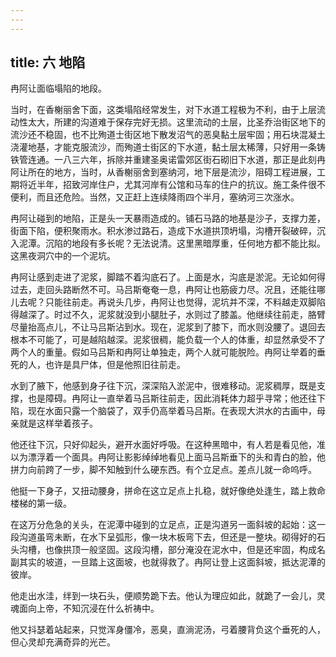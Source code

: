 ```yaml
---
---
---
```

title: 六 地陷
---





冉阿让面临塌陷的地段。

当时，在香榭丽舍下面，这类塌陷经常发生，对下水道工程极为不利，由于上层流动性太大，所建的沟道难于保存完好无损。这里流动的土层，比圣乔治街区地下的流沙还不稳固，也不比殉道士街区地下散发沼气的恶臭黏土层牢固；用石块混凝土浇灌地基，才能克服流沙，而殉道士街区的下水道，黏土层太稀薄，只好用一条铸铁管连通。一八三六年，拆除并重建圣奥诺雷郊区街石砌旧下水道，那正是此刻冉阿让所在的地方，当时，从香榭丽舍到塞纳河，地下层是流沙，阻碍工程进展，工期将近半年，招致河岸住户，尤其河岸有公馆和马车的住户的抗议。施工条件很不便利，而且还危险。当然，又正赶上连续降雨四个半月，塞纳河三次涨水。

冉阿让碰到的地陷，正是头一天暴雨造成的。铺石马路的地基是沙子，支撑力差，街面下陷，便积聚雨水。积水渗过路石，造成下水道拱顶坍塌，沟槽开裂破碎，沉入泥潭。沉陷的地段有多长呢？无法说清。这里黑暗厚重，任何地方都不能比拟。这黑夜洞穴中的一个泥坑。

冉阿让感到走进了泥浆，脚踏不着沟底石了。上面是水，沟底是淤泥。无论如何得过去，走回头路断然不可。马吕斯奄奄一息，冉阿让也筋疲力尽。况且，还能往哪儿去呢？只能往前走。再说头几步，冉阿让也觉得，泥坑并不深，不料越走双脚陷得越深了。时过不久，泥浆就没到小腿肚子，水则过了膝盖。他继续往前走，胳臂尽量抬高点儿，不让马吕斯沾到水。现在，泥浆到了膝下，而水则没腰了。退回去根本不可能了，可是越陷越深。泥浆很稠，能负载一个人的体重，却显然承受不了两个人的重量。假如马吕斯和冉阿让单独走，两个人就可能脱险。冉阿让举着的垂死的人，也许是具尸体，但是他照旧往前走。

水到了腋下，他感到身子往下沉，深深陷入淤泥中，很难移动。泥浆稠厚，既是支撑，也是障碍。冉阿让一直举着马吕斯往前走，因此消耗体力超乎寻常；他还往下陷，现在水面只露一个脑袋了，双手仍高举着马吕斯。在表现大洪水的古画中，母亲就是这样举着孩子。

他还往下沉，只好仰起头，避开水面好呼吸。在这种黑暗中，有人若是看见他，准以为漂浮着一个面具。冉阿让影影绰绰地看见上面马吕斯垂下的头和青白的脸，他拼力向前跨了一步，脚不知触到什么硬东西。有个立足点。差点儿就一命呜呼。

他挺一下身子，又扭动腰身，拼命在这立足点上扎稳，就好像绝处逢生，踏上救命楼梯的第一级。

在这万分危急的关头，在泥潭中碰到的立足点，正是沟道另一面斜坡的起始：这一段沟道虽弯未断，在水下呈弧形，像一块木板弯下去，但还是一整块。砌得好的石头沟槽，也像拱顶一般坚固。这段沟槽，部分淹没在泥水中，但是还牢固，构成名副其实的坡道，一旦踏上这面坡，也就得救了。冉阿让登上这面斜坡，抵达泥潭的彼岸。

他走出水洼，绊到一块石头，便顺势跪下去。他认为理应如此，就跪了一会儿，灵魂面向上帝，不知沉浸在什么祈祷中。

他又抖瑟着站起来，只觉浑身僵冷，恶臭，直淌泥汤，弓着腰背负这个垂死的人，但心灵却充满奇异的光芒。